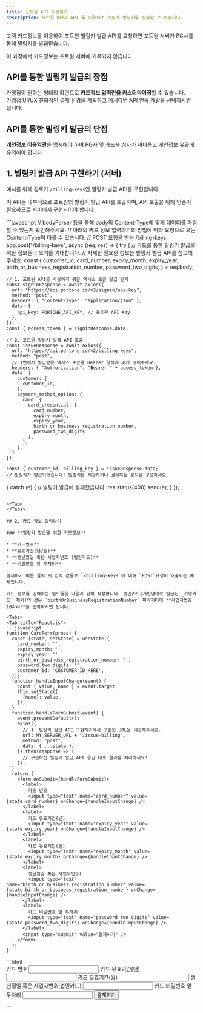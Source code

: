 ```yaml
---
title: 포트원 API 이용하기
description: 포트원 REST API 를 이용하여 손쉽게 빌링키를 발급할 수 있습니다.
---
```





고객 카드정보를 이용하여 포트원 빌링키 발급 API를 요청하면 포트원 서버가 PG사를 통해 빌링키를 발급받습니다.

이 과정에서 카드정보는 포트원 서버에 기록되지 않습니다.

## **API를 통한 빌링키 발급의 장점**

가맹점이 원하는 형태의 화면으로 **카드정보 입력란을 커스터마이징**할 수 있습니다.\
가맹점 UI/UX 친화적인 결제 환경을 계획하고 계시다면 API 연동 개발을 선택하시면 됩니다.

## API를 통한 빌링키 발급의 단점

**개인정보 이용약관**을 명시해야 하며 PG사 및 카드사 심사가 까다롭고 개인정보 유출에 유의해야 합니다.

## 1. 빌링키 발급 API 구현하기 (서버)

예시를 위해 경로가 `/billing-keys`인 빌링키 발급 API를 구현합니다.

이 API는 내부적으로 포트원의 빌링키 발급 API를 호출하며, API 호출을 위해 인증이 필요하므로 서버에서 구현되어야 합니다.

<Tabs>
<Tab title="Express.js">
```javascript
// bodyParser 등을 통해 body의 Content-Type에 맞게 데이터를 파싱할 수 있는지 확인해주세요.
// 아래의 카드 정보 입력하기의 방법에 따라 요청으로 오는 Content-Type이 다를 수 있습니다.
// POST 요청을 받는 /billing-keys
app.post("/billing-keys", async (req, res) => {
  try {
    // 카드를 통한 빌링키 발급을 위한 정보들이 오기를 기대합니다.
    // 자세한 필요한 정보는 빌링키 발급 API를 참고해주세요.
    const {
      customer_id,
      card_number,
      expiry_month,
      expiry_year,
      birth_or_business_registration_number,
      password_two_digits,
    } = req.body;

    // 1. 포트원 API를 사용하기 위한 액세스 토큰 발급 받기
    const signinResponse = await axios({
      url: "https://api.portone.io/v2/signin/api-key",
      method: "post",
      headers: { "Content-Type": "application/json" },
      data: {
        api_key: PORTONE_API_KEY, // 포트원 API Key
      },
    });
    const { access_token } = signinResponse.data;
    
    // 2. 포트원 빌링키 발급 API 호출
    const issueResponse = await axios({
      url: "https://api.portone.io/v2/billing-keys",
      method: "post",
      // 1번에서 발급받은 액세스 토큰을 Bearer 형식에 맞게 넣어주세요.
      headers: { "Authorization": "Bearer " + access_token },
      data: {
        customer: {
          customer_id,
        },
        payment_method_option: {
          card: {
            card_credential: {
              card_number,
              expiry_month,
              expiry_year,
              birth_or_business_registration_number,
              password_two_digits
            },
          },
        },
      }
    });

    const { customer_id, billing_key } = issueResponse.data;
    // 빌링키가 발급되었습니다! 빌링키를 저장하거나 결제하는 로직을 구성하세요.
  } catch (e) {
    // 빌링키 발급에 실패했습니다.
    res.status(400).send(e);
  }
});
```

</Tab>
</Tabs>

## 2. 카드 정보 입력받기

### **빌링키 발급을 위한 카드정보**

* **카드번호**
* **유효기간(년/월)**
* **생년월일 혹은 사업자번호 (법인카드)**
* **비밀번호 앞 두자리**

결제하기 버튼 클릭 시 입력 값들로 `/billing-keys`에 대해 `POST`요청이 호출되는 예제입니다.

카드 정보를 입력하는 필드들을 다음과 같이 작성합니다. 법인카드(개인명의로 발급된 _기명카드_ 제외)의 경우 `birthOrBusinessRegistrationNumber` 파라미터에 **사업자번호 10자리**를 입력하시면 됩니다.

<Tabs>
<Tab title="React.js">
```javascript
function CardForm(props) {
  const [state, setState] = useState({
    card_number: '',
    expiry_month: '',
    expiry_year: '',
    birth_or_business_registration_number: '',
    password_two_digits: '',
    customer_id: 'CUSTOMER_ID_HERE',
  });
  function handleInputChange(event) {
    const { value, name } = event.target;
    this.setState({
      [name]: value,
    });
  }
  function handleFormSubmit(event) {
    event.preventDefault();
    axios({
      // 1. 빌링키 발급 API 구현하기에서 구현한 URL을 제공해주세요.
      url: MY_SERVER_URL + "/issue-billing",
      method: "post",
      data: { ...state },
    }).then(response => {
      // 구현하신 빌링키 발급 API 응답 대로 결과를 처리하세요!
    });
  }
  return (
    <form onSubmit={handleFormSubmit}>
      <label>
        카드 번호
        <input type="text" name="card_number" value={state.card_number} onChange={handleInputChange} />
      </label>
      <label>
        카드 유효기간(년)
        <input type="text" name="expiry_year" value={state.expiry_year} onChange={handleInputChange} />
      </label>
      <label>
        카드 유효기간(월)
        <input type="text" name="expiry_month" value={state.expiry_month} onChange={handleInputChange} />
      </label>
      <label>
        생년월일 혹은 사업자번호(
        <input type="text" name="birth_or_business_registration_number" value={state.birth_or_business_registration_number} onChange={handleInputChange} />
      </label>
      <label>
        카드 비밀번호 앞 두자리
        <input type="text" name="password_two_digits" value={state.password_two_digits} onChange={handleInputChange} />
      </label>
      <input type="submit" value="결제하기" />
    </form>
  );
}
```

</Tab>

<Tab title="HTML">
```html
<!-- 1. 빌링키 발급 API 구현하기에서 구현한 URL을 제공해주세요. -->
<form action="https://MY-SERVER-URL/billing-keys", method="post">
  <label>
    카드 번호
    <input type="text" name="card_number">
  </label>
  <label>
    카드 유효기간(년)
    <input type="text" name="expiry_year">
  </label>
  <label>
    카드 유효기간(월)
    <input type="text" name="expiry_month">
  </label>
  <label>
    생년월일 혹은 사업자번호(법인카드)
    <input type="text" name="birth_or_business_registration_number">
  </label>
  <label>
    카드 비밀번호 앞 두자리
    <input type="text" name="password_two_digits">
  </label>
  <input hidden type="text" value="CUSTOMER_ID_HERE" name="customer_id">
  <input type="submit" value="결제하기">
</form>
```

</Tab>
</Tabs>
